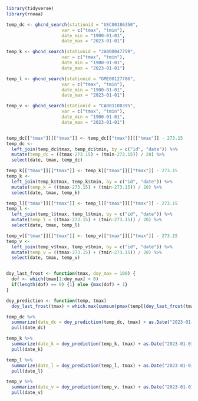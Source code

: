 ```{r}
library(tidyverse)
library(rnoaa)

temp_dc <- ghcnd_search(stationid = "USC00186350",
                     var = c("tmax", "tmin"),
                     date_min = "1900-01-01",
                     date_max = "2023-01-01")

temp_k <- ghcnd_search(stationid = "JA000047759",
                     var = c("tmax", "tmin"),
                     date_min = "1900-01-01",
                     date_max = "2023-01-01")

temp_l <- ghcnd_search(stationid = "GME00127786",
                     var = c("tmax", "tmin"),
                     date_min = "1900-01-01",
                     date_max = "2023-01-01")

temp_v <- ghcnd_search(stationid = "CA001108395",
                     var = c("tmax", "tmin"),
                     date_min = "1900-01-01",
                     date_max = "2023-01-01")


temp_dc[["tmax"]][["tmax"]] <- temp_dc[["tmax"]][["tmax"]] - 273.15
temp_dc <-
  left_join(temp_dc$tmax, temp_dc$tmin, by = c("id", "date")) %>%
  mutate(temp_dc = ((tmax-273.15) + (tmin-273.15)) / 20) %>%
  select(date, tmax, temp_dc)

temp_k[["tmax"]][["tmax"]] <- temp_k[["tmax"]][["tmax"]] - 273.15
temp_k <-
  left_join(temp_k$tmax, temp_k$tmin, by = c("id", "date")) %>%
  mutate(temp_k = ((tmax-273.15) + (tmin-273.15)) / 20) %>%
  select(date, tmax, temp_k)

temp_l[["tmax"]][["tmax"]] <- temp_l[["tmax"]][["tmax"]] - 273.15
temp_l <-
  left_join(temp_l$tmax, temp_l$tmin, by = c("id", "date")) %>%
  mutate(temp_l = ((tmax-273.15) + (tmin-273.15)) / 20) %>%
  select(date, tmax, temp_l)

temp_v[["tmax"]][["tmax"]] <- temp_v[["tmax"]][["tmax"]] - 273.15
temp_v <-
  left_join(temp_v$tmax, temp_v$tmin, by = c("id", "date")) %>%
  mutate(temp_v = ((tmax-273.15) + (tmin-273.15)) / 20) %>%
  select(date, tmax, temp_v)


doy_last_frost <- function(tmax, doy_max = 100) {
  dof <- which(tmax[1:doy_max] < 0)
  if(length(dof) == 0) {1} else {max(dof) + 1}
}

doy_prediction <- function(temp, tmax)
  doy_last_frost(tmax) + which.max(cumsum(pmax(temp[(doy_last_frost(tmax) + 1):365], 0, na.rm = TRUE)^2) > 4264)

temp_dc %>%
  summarize(date_dc = doy_prediction(temp_dc, tmax) + as.Date("2023-01-01")) %>%
  pull(date_dc)

temp_k %>%
  summarize(date_k = doy_prediction(temp_k, tmax) + as.Date("2023-01-01")) %>%
  pull(date_k)

temp_l %>%
  summarize(date_l = doy_prediction(temp_l, tmax) + as.Date("2023-01-01")) %>%
  pull(date_l)

temp_v %>%
  summarize(date_v = doy_prediction(temp_v, tmax) + as.Date("2023-01-01")) %>%
  pull(date_v)

```